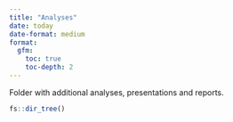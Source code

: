 ```yaml
---
title: "Analyses"
date: today
date-format: medium
format: 
  gfm:
    toc: true
    toc-depth: 2
---
```


Folder with additional analyses, presentations and reports.

```r
fs::dir_tree()
```
